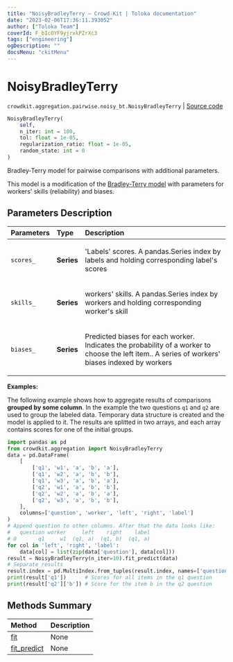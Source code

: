 ```yaml
---
title: "NoisyBradleyTerry — Crowd-Kit | Toloka documentation"
date: "2023-02-06T17:36:11.393052"
author: ["Toloka Team"]
coverId: F_bIcOYF9yjrxkPZrXc3
tags: ["engineering"]
ogDescription: ""
docsMenu: "ckitMenu"
---
```


# NoisyBradleyTerry
`crowdkit.aggregation.pairwise.noisy_bt.NoisyBradleyTerry` | [Source code](https://github.com/Toloka/crowd-kit/blob/v1.2.0/crowdkit/aggregation/pairwise/noisy_bt.py#L16)

```python
NoisyBradleyTerry(
    self,
    n_iter: int = 100,
    tol: float = 1e-05,
    regularization_ratio: float = 1e-05,
    random_state: int = 0
)
```

Bradley-Terry model for pairwise comparisons with additional parameters.

This model is a modification of the [Bradley-Terry model](/docs-new/crowd-kit/reference/crowdkit.aggregation.pairwise.bradley_terry.BradleyTerry)
with parameters for workers' skills (reliability) and biases.

## Parameters Description

| Parameters | Type | Description |
| :----------| :----| :-----------|
`scores_`|**Series**|<p>&#x27;Labels&#x27; scores. A pandas.Series index by labels and holding corresponding label&#x27;s scores</p>
`skills_`|**Series**|<p>workers&#x27; skills. A pandas.Series index by workers and holding corresponding worker&#x27;s skill</p>
`biases_`|**Series**|<p>Predicted biases for each worker. Indicates the probability of a worker to choose the left item.. A series of workers&#x27; biases indexed by workers</p>

**Examples:**

The following example shows how to aggregate results of comparisons **grouped by some column**.
In the example the two questions `q1` and `q2` are used to group the labeled data.
Temporary data structure is created and the model is applied to it.
The results are splitted in two arrays, and each array contains scores for one of the initial groups.

```python
import pandas as pd
from crowdkit.aggregation import NoisyBradleyTerry
data = pd.DataFrame(
    [
        ['q1', 'w1', 'a', 'b', 'a'],
        ['q1', 'w2', 'a', 'b', 'b'],
        ['q1', 'w3', 'a', 'b', 'a'],
        ['q2', 'w1', 'a', 'b', 'b'],
        ['q2', 'w2', 'a', 'b', 'a'],
        ['q2', 'w3', 'a', 'b', 'b'],
    ],
    columns=['question', 'worker', 'left', 'right', 'label']
)
# Append question to other columns. After that the data looks like:
#   question worker     left    right    label
# 0       q1     w1  (q1, a)  (q1, b)  (q1, a)
for col in 'left', 'right', 'label':
    data[col] = list(zip(data['question'], data[col]))
result = NoisyBradleyTerry(n_iter=10).fit_predict(data)
# Separate results
result.index = pd.MultiIndex.from_tuples(result.index, names=['question', 'label'])
print(result['q1'])      # Scores for all items in the q1 question
print(result['q2']['b']) # Score for the item b in the q2 question
```
## Methods Summary

| Method | Description |
| :------| :-----------|
[fit](/docs-new/crowd-kit/reference/crowdkit.aggregation.pairwise.noisy_bt.NoisyBradleyTerry.fit)| None
[fit_predict](/docs-new/crowd-kit/reference/crowdkit.aggregation.pairwise.noisy_bt.NoisyBradleyTerry.fit_predict)| None
